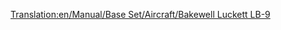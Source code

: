 [[Translation:en/Manual/Base Set/Aircraft/Bakewell Luckett LB-9]]
{{en/Manual/Base Set/Aircraft/Aircraft|Cost=34,863 (69.726)
|Speed=947 kph (592 MPH)
|Annual=4,218 (8.436)
|Designed=1964
|Lifespan=26
|Capacity=100 passengers & 15 bags of mail
|Description=A standard jet plane. This fast plane will work on small airports and the commuter airport.
|Real-lifeWikilink=McDonnell Douglas DC-9
|Real-life=McDonnell Douglas DC-9
}}